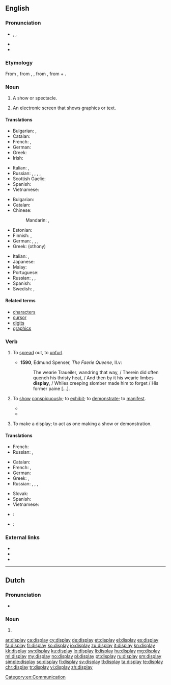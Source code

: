 ==English==
{{wikipedia|dab=display}}

===Pronunciation===
* {{enPR|dĭsplā'}}, {{IPA|/dɪsˈpleɪ/}}, {{X-SAMPA|/dIs"pleI/}}
* {{audio|En-us-display.ogg|Audio (US)}}
* {{rhymes|eɪ}}

===Etymology===
From {{etyl|enm|en}}, from {{etyl|fro|en}} {{term|lang=fro|despleier}}, {{term|lang=fro|desploier}}, from {{etyl|ML.|en}} {{term|lang=la|displicare||to unfold, display}}, from {{etyl|la|en}} {{term|lang=la|dis-||apart}} + {{term|lang=la|plicare||to fold}}.

===Noun===
{{en-noun}}

# A show or spectacle.
# {{context|computing|lang=en}} An electronic screen that shows graphics or text.

====Translations====
{{trans-top|spectacle}}
* Bulgarian: {{t+|bg|излагане|n}}, {{t+|bg|показ|m}}
* Catalan: {{t+|ca|espectacle|m}}
* French: {{t+|fr|représentation|f}}, {{t+|fr|spectacle|m}}
* German: {{t-|de|Vorführung|f}}
* Greek: {{t+|el|παράσταση|sc=Grek}}
* Irish: {{t-|ga|taispeántas|m}}
{{trans-mid}}
* Italian: {{t+|it|rappresentazione|f}}, {{t+|it|saggio|m}}
* Russian: {{t+|ru|показ|m|tr=pokáz}}, {{t+|ru|шоу|n|tr=šóu}}, {{t+|ru|представление|n|tr=predstavlénije|sc=Cyrl}}, {{t+|ru|зрелище|n|tr=zrélišče|sc=Cyrl}}, {{t+|ru|демонстрация|f|tr=demonstrácija|sc=Cyrl}}
* Scottish Gaelic: {{t-|gd|taisbeanadh|m}}
* Spanish: {{t+|es|espectáculo|m}}
* Vietnamese: {{t+|vi|biểu hiện}}
{{trans-bottom}}

{{trans-top|electronic screen}}
* Bulgarian: {{t-|bg|монитор|m}}
* Catalan: {{t+|ca|monitor|m}}
* Chinese:
*: Mandarin: {{t|cmn|顯示器|sc=Hani}}, {{t|cmn|显示器|tr=xiǎnshìqì|sc=Hani}}
* Estonian: {{t+|et|kuvar}}
* Finnish: {{t+|fi|näyttö}}, {{t+|fi|monitori}}
* German: {{t+|de|Display|n}}, {{t+|de|Monitor|m}}, {{t+|de|Bildschirm}}, {{t+|de|Anzeige|f}}
* Greek: {{t+|el|οθόνη|f}} (othony)
{{trans-mid}}
* Italian: {{t-|it|schermo|m}}, {{t+|it|video|m}}
* Japanese: {{t-|ja|ディスプレイ|tr=disupurei|sc=Jpan}}
* Malay: {{t-|ms|paparan}}
* Portuguese: {{t+|pt|monitor|m}}
* Russian: {{t+|ru|дисплей|m|tr=displéj, displɛ́j|sc=Cyrl}}, {{t+|ru|монитор|m|tr=monitór}}, {{t+|ru|экран|m|tr=ekrán|sc=Cyrl}}
* Spanish: {{t+|es|monitor|m}}
* Swedish: {{t+|sv|bildskärm|c}}, {{t+|sv|monitor|c}}
{{trans-bottom}}

====Related terms====
* [[character]]s
* [[cursor]]
* [[digit]]s
* [[graphics]]

===Verb===
{{en-verb}}

# {{context|obsolete|lang=en}} To [[spread]] out, to [[unfurl]].
#* '''1590''', Edmund Spenser, ''The Faerie Queene'', II.v:
#*: The wearie Traueiler, wandring that way, / Therein did often quench his thristy heat, / And then by it his wearie limbes '''display''', / Whiles creeping slomber made him to forget / His former paine [...].
# {{context|transitive|lang=en}} To [[show]] [[conspicuously]]; to [[exhibit]]; to [[demonstrate]]; to [[manifest]].
#* {{quote-book|year=1918|author={{w|W. B. Maxwell}}|chapter=12
|title=[http://openlibrary.org/works/OL1097634W The Mirror and the Lamp]
|passage=All this was extraordinarily distasteful to Churchill. It was ugly, gross. Never before had he felt such repulsion when the vicar '''displayed''' his characteristic bluntness or coarseness of speech. In the present connexion&nbsp;[&hellip;] such talk had been distressingly out of place.}}
#* {{quote-book|year=1963|author={{w|Margery Allingham}}|title={{w|The China Governess}}
|chapter=1|url=http://openlibrary.org/works/OL2004261W
|passage=The huge square box, parquet-floored and high-ceilinged, had been arranged to '''display''' a suite of bedroom furniture designed and made in the halcyon days of the last quarter of the nineteenth century,&nbsp;[&hellip;].}}
# {{context|intransitive|lang=en}} To make a display; to act as one making a show or demonstration.
#: {{rfquotek|Shakespeare}}

====Translations====
{{trans-top|to spread out}}
* French: {{t+|fr|étaler}}
* Russian: {{t+|ru|выставлять|tr=vystavljátʹ|sc=Cyrl}} {{impf}}, {{t+|ru|выставить|tr=výstavitʹ|sc=Cyrl}} {{pf.}}
{{trans-mid}}
{{trans-bottom}}

{{trans-top|to show conspicuously}}
* Catalan: {{t+|ca|exhibir}}
* French: {{t+|fr|afficher}}, {{t+|fr|étaler}}
* German: {{t+|de|anzeigen}}
* Greek: {{t+|el|παρουσιάζω|sc=Grek}}, {{t+|el|προβάλλω|sc=Grek}}
* Russian: {{t+|ru|отображать|tr=otobražátʹ|sc=Cyrl}} {{impf}}, {{t+|ru|отобразить|tr=otobrazítʹ|sc=Cyrl}} {{pf.}}, {{t+|ru|показывать|tr=pokázyvatʹ|sc=Cyrl}} {{impf}}, {{t+|ru|показать|tr=pokazátʹ|sc=Cyrl}} {{pf.}}
{{trans-mid}}
* Slovak: {{t-|sk|zobraziť}}
* Spanish: {{t+|es|exhibir}}
* Vietnamese: {{t+|vi|trưng bày}}
{{trans-bottom}}

{{checktrans-top}}
* {{ttbc|bg}}: {{t|bg|показвам|sc=Cyrl}}
* {{ttbc|cy}}: {{t+|cy|arddangos}}
{{trans-bottom}}

===External links===
* {{R:Webster 1913}}
* {{R:Century 1911}}
* {{R:OneLook}}

[[Category:en:Communication]]

----

==Dutch==

===Pronunciation===
* {{IPA|/ˈdɪspleɪ/|lang=nl}}

===Noun===
{{nl-noun|f|g2=n|displays|displaytje}}

# {{l/en|display}}

[[ar:display]]
[[ca:display]]
[[cy:display]]
[[de:display]]
[[et:display]]
[[el:display]]
[[es:display]]
[[fa:display]]
[[fr:display]]
[[ko:display]]
[[io:display]]
[[zu:display]]
[[it:display]]
[[kn:display]]
[[kk:display]]
[[sw:display]]
[[ku:display]]
[[lo:display]]
[[li:display]]
[[hu:display]]
[[mg:display]]
[[ml:display]]
[[my:display]]
[[no:display]]
[[pl:display]]
[[pt:display]]
[[ru:display]]
[[sm:display]]
[[simple:display]]
[[so:display]]
[[fi:display]]
[[sv:display]]
[[tl:display]]
[[ta:display]]
[[te:display]]
[[chr:display]]
[[tr:display]]
[[vi:display]]
[[zh:display]]